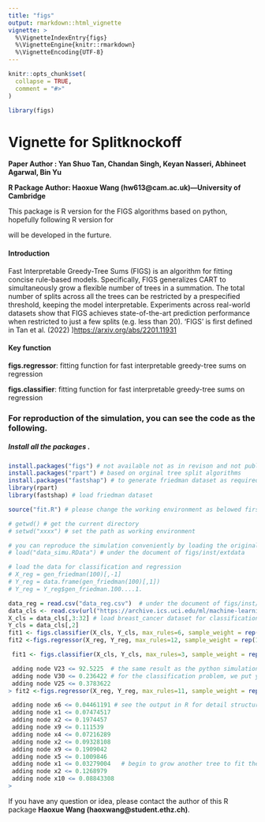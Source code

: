 ---
title: "figs"
output: rmarkdown::html_vignette
vignette: >
  %\VignetteIndexEntry{figs}
  %\VignetteEngine{knitr::rmarkdown}
  %\VignetteEncoding{UTF-8}
---

```{r, include = FALSE}
knitr::opts_chunk$set(
  collapse = TRUE,
  comment = "#>"
)
```

```{r setup}
library(figs)
```

# Vignette for Splitknockoff

**Paper Author : Yan Shuo Tan, Chandan Singh, Keyan Nasseri, Abhineet Agarwal, Bin Yu**

**R Package Author:  Haoxue Wang (hw613@cam.ac.uk)---University of Cambridge**

This package is R version for the FIGS algorithms based on python, hopefully following R version for 

[imodels]: https://github.com/csinva/imodels	" "

will be developed in the furture.

#### Introduction

Fast Interpretable Greedy-Tree Sums (FIGS) is an algorithm for fitting concise rule-based models. Specifically, FIGS generalizes CART to simultaneously grow a flexible number of trees in a summation. The total number of splits across all the trees can be restricted by a prespecified threshold, keeping the model interpretable.
Experiments across real-world datasets show that FIGS achieves state-of-the-art prediction performance when restricted to just a few splits (e.g. less than 20). 'FIGS' is first defined in Tan et al. (2022) )<https://arxiv.org/abs/2201.11931>

#### Key function

**figs.regressor**:  fitting function for fast interpretable greedy-tree sums on regression

**figs.classifier**: fitting function for fast interpretable greedy-tree sums on regression


### **For reproduction of the simulation, you can see the code as the following.**



##### Install all the packages .

```R
install.packages("figs") # not available not as in revison and not published yet
install.packages("rpart") # based on orginal tree split algorithms
install.packages("fastshap") # to generate friedman dataset as required 
library(rpart)
library(fastshap) # load friedman dataset
```



```R
source("fit.R") # please change the working environment as belowed first

# getwd() # get the current directory
# setwd("xxxx") # set the path as working environment

# you can reproduce the simulation conveniently by loading the original data
# load("data_simu.RData") # under the document of figs/inst/extdata

# load the data for classification and regression
# X_reg = gen_friedman(100)[,-1]
# Y_reg = data.frame(gen_friedman(100)[,1])
# Y_reg = Y_reg$gen_friedman.100....1.

data_reg = read.csv("data_reg.csv")  # under the document of figs/inst/extdata
data_cls <- read.csv(url("https://archive.ics.uci.edu/ml/machine-learning-databases/breast-cancer-wisconsin/wdbc.data"), header = FALSE)
X_cls = data_cls[,3:32] # load breast_cancer dataset for classification
Y_cls = data_cls[,2]   
fit1 <- figs.classifier(X_cls, Y_cls, max_rules=6, sample_weight = rep(1,nrow(X_cls)))
fit2 <-figs.regressor(X_reg, Y_reg, max_rules=12, sample_weight = rep(1,nrow(X_cls)))

```

```R
 fit1 <- figs.classifier(X_cls, Y_cls, max_rules=3, sample_weight = rep(1,nrow(X_cls)))

 adding node V23 <= 92.5225  # the same result as the python simulation
 adding node V30 <= 0.236422 # for the classification problem, we put y into number for residual caculation
 adding node V25 <= 0.3783622
> fit2 <-figs.regressor(X_reg, Y_reg, max_rules=11, sample_weight = rep(1,nrow(X_cls)))

 adding node x6 <= 0.04461191 # see the output in R for detail structure
 adding node x1 <= 0.07474517 
 adding node x2 <= 0.1974457
 adding node x9 <= 0.111539
 adding node x4 <= 0.07216289
 adding node x2 <= 0.09328108
 adding node x9 <= 0.1909042  
 adding node x5 <= 0.1009846
 adding node x1 <= 0.03279004   # begin to grow another tree to fit the data
 adding node x2 <= 0.1268979
 adding node x10 <= 0.08843308
> 
```

If you have any question or idea, please contact the author of this R package **Haoxue Wang (haoxwang@student.ethz.ch)**.
